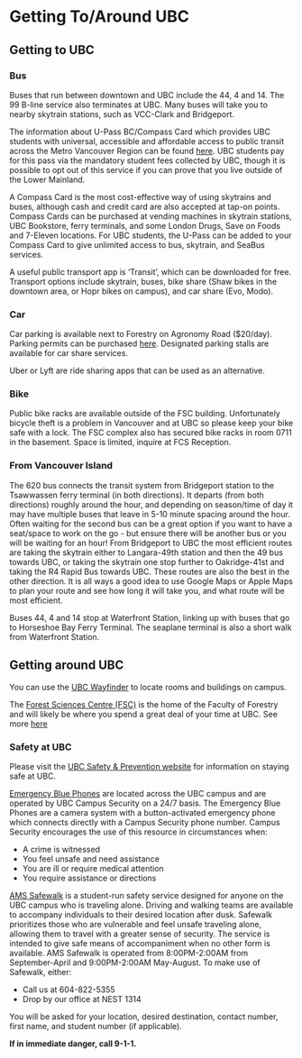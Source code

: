 # Getting To/Around UBC {-#transportation}

## Getting to UBC {-#gettingtoUBC}

### Bus {-#bus}

Buses that run between downtown and UBC include the 44, 4 and 14. The 99 B-line service also terminates at UBC. Many buses will take you to nearby skytrain stations, such as VCC-Clark and Bridgeport. 

The information about U-Pass BC/Compass Card which provides UBC students with universal, accessible and affordable access to public transit across the Metro Vancouver Region can be found [here](https://planning.ubc.ca/transportation/transit/u-pass-compass-card). UBC students pay for this pass via the mandatory student fees collected by UBC, though it is possible to opt out of this service if you can prove that you live outside of the Lower Mainland. 

A Compass Card is the most cost-effective way of using skytrains and buses, although cash and credit card are also accepted at tap-on points. Compass Cards can be purchased at vending machines in skytrain stations, UBC Bookstore, ferry terminals, and some London Drugs, Save on Foods and 7-Eleven locations. For UBC students, the U-Pass can be added to your Compass Card to give unlimited access to bus, skytrain, and SeaBus services. 

A useful public transport app is ‘Transit’, which can be downloaded for free. Transport options include skytrain, buses, bike share (Shaw bikes in the downtown area, or Hopr bikes on campus), and car share (Evo, Modo). 

### Car {-#car}

Car parking is available next to Forestry on Agronomy Road ($20/day). Parking permits can be purchased [here](https://parking.ubc.ca/permits-rates). Designated parking stalls are available for car share services.

Uber or Lyft are ride sharing apps that can be used as an alternative.

### Bike {-#bike}

Public bike racks are available outside of the FSC building. Unfortunately bicycle theft is a problem in Vancouver and at UBC so please keep your bike safe with a lock. The FSC complex also has secured bike racks in room 0711 in the basement. Space is limited, inquire at FCS Reception.

### From Vancouver Island {-#ferry}

The 620 bus connects the transit system from Bridgeport station to the Tsawwassen ferry terminal (in both directions). It departs (from both directions) roughly around the hour, and depending on season/time of day it may have multiple buses that leave in 5-10 minute spacing around the hour. Often waiting for the second bus can be a great option if you want to have a seat/space to work on the go - but ensure there will be another bus or you will be waiting for an hour! From Bridgeport to UBC the most efficient routes are taking the skytrain either to Langara-49th station and then the 49 bus towards UBC, or taking the skytrain one stop further to Oakridge-41st and taking the R4 Rapid Bus towards UBC. These routes are also the best in the other direction. It is all ways a good idea to use Google Maps or Apple Maps to plan your route and see how long it will take you, and what route will be most efficient.

Buses 44, 4 and 14 stop at Waterfront Station, linking up with buses that go to Horseshoe Bay Ferry Terminal. The seaplane terminal is also a short walk from Waterfront Station.

## Getting around UBC {-#navigatingUBC}

You can use the [UBC Wayfinder](https://www.maps.ubc.ca/) to locate rooms and buildings on campus. 

The [Forest Sciences Centre (FSC)](https://www.google.com/maps/place/UBC+Faculty+of+Forestry/@49.2608897,-123.2505023,17z/data=!4m6!3m5!1s0x548672cbc1b06175:0xcf03ffb2c3a1dafb!8m2!3d49.2604859!4d-123.2488265!16s%2Fg%2F11bw_6ls11?entry=ttu&g_ep=EgoyMDI1MDEyMi4wIKXMDSoASAFQAw%3D%3D) is the home of the Faculty of Forestry and will likely be where you spend a great deal of your time at UBC. See more [here](#buildingorientation)

### Safety at UBC {-#ubcsafety}

Please visit the [UBC Safety & Prevention website](https://security.ubc.ca/safety-prevention-resources/) for information on staying safe at UBC. 

[Emergency Blue Phones](https://security.ubc.ca/safety-prevention-resources/emergency-blue-phones/) are located across the UBC campus and are operated by UBC Campus Security on a 24/7 basis. The Emergency Blue Phones are a camera system with a button-activated emergency phone which connects directly with a Campus Security phone number. Campus Security encourages the use of this resource in circumstances when:

* A crime is witnessed
* You feel unsafe and need assistance
* You are ill or require medical attention
* You require assistance or directions

[AMS Safewalk](https://www.ams.ubc.ca/support-services/student-services/safewalk/) is a student-run safety service designed for anyone on the UBC campus who is traveling alone. Driving and walking teams are available to accompany individuals to their desired location after dusk. Safewalk prioritizes those who are vulnerable and feel unsafe traveling alone, allowing them to travel with a greater sense of security. The service is intended to give safe means of accompaniment when no other form is available. AMS Safewalk is operated from 8:00PM-2:00AM from September-April and 9:00PM-2:00AM May-August. To make use of Safewalk, either:

* Call us at 604-822-5355
* Drop by our office at NEST 1314

You will be asked for your location, desired destination, contact number, first name, and student number (if applicable).


**If in immediate danger, call 9-1-1.**